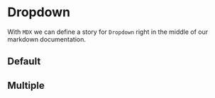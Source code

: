 
<Meta title="Design system|Dropdown" component={Dropdown} />

# Dropdown

With `MDX` we can define a story for `Dropdown` right in the middle of our markdown documentation.

## Default

<Story name="default">
  <DropdownWrapper />
</Story>

## Multiple

<Story name="multiple">
  <DropdownWrapper multiple />
</Story>

